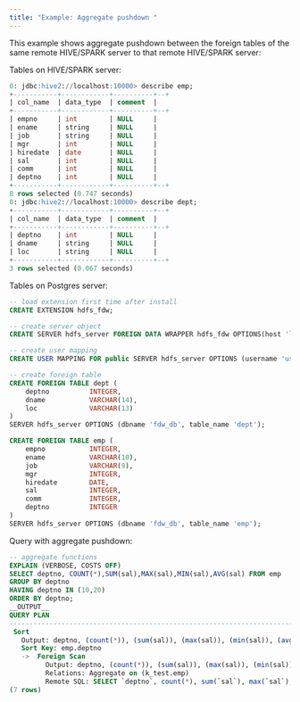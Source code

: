 ```yaml
---
title: "Example: Aggregate pushdown "
---
```


This example shows aggregate pushdown between the foreign tables of the same remote HIVE/SPARK server to that remote HIVE/SPARK server:

Tables on HIVE/SPARK server:

```sql
0: jdbc:hive2://localhost:10000> describe emp;
+-----------+------------+----------+--+
| col_name  | data_type  | comment  |
+-----------+------------+----------+--+
| empno     | int        | NULL     |
| ename     | string     | NULL     |
| job       | string     | NULL     |
| mgr       | int        | NULL     |
| hiredate  | date       | NULL     |
| sal       | int        | NULL     |
| comm      | int        | NULL     |
| deptno    | int        | NULL     |
+-----------+------------+----------+--+
8 rows selected (0.747 seconds)
0: jdbc:hive2://localhost:10000> describe dept;
+-----------+------------+----------+--+
| col_name  | data_type  | comment  |
+-----------+------------+----------+--+
| deptno    | int        | NULL     |
| dname     | string     | NULL     |
| loc       | string     | NULL     |
+-----------+------------+----------+--+
3 rows selected (0.067 seconds)
```

Tables on Postgres server:

```sql
-- load extension first time after install
CREATE EXTENSION hdfs_fdw;

-- create server object
CREATE SERVER hdfs_server FOREIGN DATA WRAPPER hdfs_fdw OPTIONS(host 'localhost', port '10000', client_type 'spark', auth_type 'LDAP');

-- create user mapping
CREATE USER MAPPING FOR public SERVER hdfs_server OPTIONS (username 'user1', password 'pwd123');

-- create foreign table
CREATE FOREIGN TABLE dept (
    deptno          INTEGER,
    dname           VARCHAR(14),
    loc             VARCHAR(13)
)
SERVER hdfs_server OPTIONS (dbname 'fdw_db', table_name 'dept');

CREATE FOREIGN TABLE emp (
    empno           INTEGER,
    ename           VARCHAR(10),
    job             VARCHAR(9),
    mgr             INTEGER,
    hiredate        DATE,
    sal             INTEGER,
    comm            INTEGER,
    deptno          INTEGER
)
SERVER hdfs_server OPTIONS (dbname 'fdw_db', table_name 'emp');
```

Query with aggregate pushdown:

```sql
-- aggregate functions
EXPLAIN (VERBOSE, COSTS OFF)
SELECT deptno, COUNT(*),SUM(sal),MAX(sal),MIN(sal),AVG(sal) FROM emp
GROUP BY deptno
HAVING deptno IN (10,20)
ORDER BY deptno;
__OUTPUT__
QUERY PLAN                                                                         
------------------------------------------------------------------------------------------------------------------------------------------------------------------
 Sort
   Output: deptno, (count(*)), (sum(sal)), (max(sal)), (min(sal)), (avg(sal))
   Sort Key: emp.deptno
   ->  Foreign Scan
         Output: deptno, (count(*)), (sum(sal)), (max(sal)), (min(sal)), (avg(sal))
         Relations: Aggregate on (k_test.emp)
         Remote SQL: SELECT `deptno`, count(*), sum(`sal`), max(`sal`), min(`sal`), avg(`sal`) FROM `k_test`.`emp` WHERE (`deptno`  IN (10,20)) GROUP BY `deptno`
(7 rows)
```
